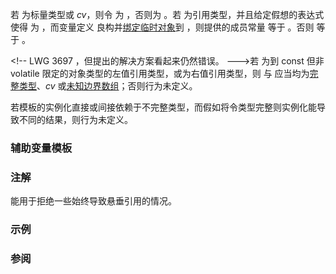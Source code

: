 {{cpp/title|reference_converts_from_temporary}}
{{cpp/meta/navbar}}
{{ddcl|header=type_traits|since=c++23|
template&lt; class T, class U &gt;
struct reference_converts_from_temporary;
}}

若 {{tt|U}} 为标量类型或 ''cv''{{sep}}{{c/core|void}}，则令 {{tt|V}} 为 {{c|std::remove_cv_t&lt;U&gt;}}，否则为 {{tt|U}}。若 {{tt|T}} 为引用类型，并且给定假想的表达式 {{c|e}} 使得 {{c|decltype(e)}} 为 {{tt|V}}，而变量定义 {{c|1=T ref = e;}} 良构并[[cpp/language/reference_initialization#临时量的生存期|绑定临时对象]]到 {{tt|ref}}，则提供的成员常量 {{tt|value}} 等于 {{c|true}}。否则 {{tt|value}} 等于 {{c|false}}。

&lt;!-- LWG 3697 ，但提出的解决方案看起来仍然错误。 ---&gt;若 {{tt|T}} 为到 const 但非 volatile 限定的对象类型的左值引用类型，或为右值引用类型，则 {{c|std::remove_reference_t&lt;T&gt;}} 与 {{c|std::remove_reference_t&lt;U&gt;}} 应当均为[[cpp/language/type#不完整类型|完整类型]]、''cv'' {{c/core|void}} 或[[cpp/language/array#未知边界数组|未知边界数组]]；否则行为未定义。

若模板的实例化直接或间接依赖于不完整类型，而假如将令类型完整则实例化能导致不同的结果，则行为未定义。

{{cpp/types/nospec|pv}}

===辅助变量模板===
{{ddcl|since=c++23|1=
template&lt; class T, class U &gt;
inline constexpr bool reference_converts_from_temporary_v =
    std::reference_converts_from_temporary&lt;T, U&gt;::value;
}}

{{cpp/types/integral_constant/inherit |{{tt|T}} 为引用类型，能在复制初始化中绑定 {{tt|U}} 到 {{tt|T}}，且临时对象会被绑定到引用}}

===注解===
{{tt|reference_converts_from_temporary}} 能用于拒绝一些始终导致悬垂引用的情况。

===示例===
{{example
|code=
#include &lt;type_traits&gt;

int main() {}

static_assert(
    std::reference_converts_from_temporary_v&lt;int&amp;&amp;, int&gt; == true &amp;&amp;
    std::reference_converts_from_temporary_v&lt;const int&amp;, int&gt; == true &amp;&amp;
    std::reference_converts_from_temporary_v&lt;int&amp;&amp;, int&amp;&amp;&gt; == false &amp;&amp;
    std::reference_converts_from_temporary_v&lt;const int&amp;, int&amp;&amp;&gt; == false &amp;&amp;
    std::reference_converts_from_temporary_v&lt;int&amp;&amp;, long&amp;&amp;&gt; == true &amp;&amp;
    std::reference_converts_from_temporary_v&lt;int&amp;&amp;, long&gt; == true);
}}

===参阅===
{{dsc begin}}
{{dsc inc|cpp/types/dsc is_convertible}}
{{dsc inc|cpp/utility/functional/dsc invoke}}
{{dsc inc|cpp/utility/functional/dsc bind}}
{{dsc inc|cpp/utility/variant/dsc visit2}}
{{dsc inc|cpp/utility/functional/function/dsc constructor}}
{{dsc inc|cpp/utility/functional/move_only_function/dsc constructor}}
{{dsc inc|cpp/thread/packaged_task/dsc constructor}}
{{dsc end}}

{{langlinks|de|en|fr|it|ja|pt|ru|zh}}